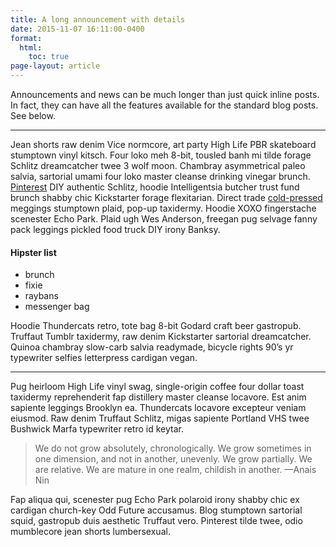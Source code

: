 ```yaml
---
title: A long announcement with details
date: 2015-11-07 16:11:00-0400
format:
  html:
    toc: true
page-layout: article
---
```


Announcements and news can be much longer than just quick inline posts. In fact, they can have all the features available for the standard blog posts. See below.

***

Jean shorts raw denim Vice normcore, art party High Life PBR skateboard stumptown vinyl kitsch. Four loko meh 8-bit, tousled banh mi tilde forage Schlitz dreamcatcher twee 3 wolf moon. Chambray asymmetrical paleo salvia, sartorial umami four loko master cleanse drinking vinegar brunch. <a href="https://www.pinterest.com">Pinterest</a> DIY authentic Schlitz, hoodie Intelligentsia butcher trust fund brunch shabby chic Kickstarter forage flexitarian. Direct trade <a href="https://en.wikipedia.org/wiki/Cold-pressed_juice">cold-pressed</a> meggings stumptown plaid, pop-up taxidermy. Hoodie XOXO fingerstache scenester Echo Park. Plaid ugh Wes Anderson, freegan pug selvage fanny pack leggings pickled food truck DIY irony Banksy.

#### Hipster list
<ul>
    <li>brunch</li>
    <li>fixie</li>
    <li>raybans</li>
    <li>messenger bag</li>
</ul>

Hoodie Thundercats retro, tote bag 8-bit Godard craft beer gastropub. Truffaut Tumblr taxidermy, raw denim Kickstarter sartorial dreamcatcher. Quinoa chambray slow-carb salvia readymade, bicycle rights 90's yr typewriter selfies letterpress cardigan vegan.

***

Pug heirloom High Life vinyl swag, single-origin coffee four dollar toast taxidermy reprehenderit fap distillery master cleanse locavore. Est anim sapiente leggings Brooklyn ea. Thundercats locavore excepteur veniam eiusmod. Raw denim Truffaut Schlitz, migas sapiente Portland VHS twee Bushwick Marfa typewriter retro id keytar.

> We do not grow absolutely, chronologically. We grow sometimes in one dimension, and not in another, unevenly. We grow partially. We are relative. We are mature in one realm, childish in another.
> —Anais Nin

Fap aliqua qui, scenester pug Echo Park polaroid irony shabby chic ex cardigan church-key Odd Future accusamus. Blog stumptown sartorial squid, gastropub duis aesthetic Truffaut vero. Pinterest tilde twee, odio mumblecore jean shorts lumbersexual.
